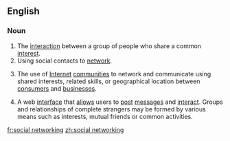 ==English==

===Noun===
{{en-noun|head=[[social]] [[networking]]|-}}

# The [[interaction]] between a group of people who share a common [[interest]].
# Using social contacts to [[network]].
# {{context|Internet|business|lang=en}} The use of [[Internet]] [[community|communities]] to network and communicate using shared interests, related skills, or geographical location between [[consumers]] and [[businesses]].
# {{context|Internet|lang=en}} A web [[interface]] that [[allow]]s users to [[post]] [[messages]] and [[interact]]. Groups and relationships of complete strangers may be formed by various means such as interests, mutual friends or common activities.


[[fr:social networking]]
[[zh:social networking]]